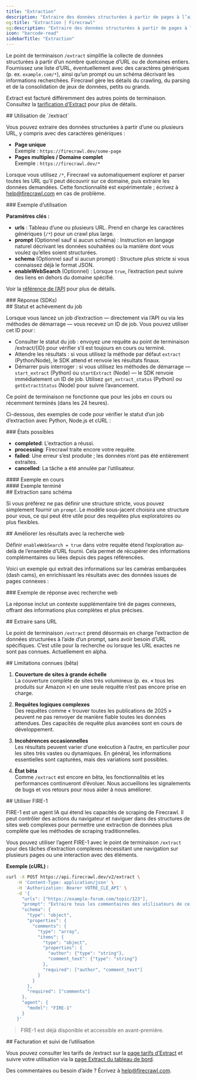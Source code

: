 ```yaml
---
title: "Extraction"
description: "Extraire des données structurées à partir de pages à l’aide de LLM"
og:title: "Extraction | Firecrawl"
og:description: "Extraire des données structurées à partir de pages à l’aide de LLM"
icon: "barcode-read"
sidebarTitle: "Extraction"
---
```



Le point de terminaison `/extract` simplifie la collecte de données structurées à partir d’un nombre quelconque d’URL ou de domaines entiers. Fournissez une liste d’URL, éventuellement avec des caractères génériques (p. ex. `example.com/*`), ainsi qu’un prompt ou un schéma décrivant les informations recherchées. Firecrawl gère les détails du crawling, du parsing et de la consolidation de jeux de données, petits ou grands.

<Info>Extract est facturé différemment des autres points de terminaison. Consultez la [tarification d’Extract](https://www.firecrawl.dev/extract#pricing) pour plus de détails.</Info>

<div id="using-extract">
  ## Utilisation de `/extract`
</div>

Vous pouvez extraire des données structurées à partir d’une ou plusieurs URL, y compris avec des caractères génériques :

- **Page unique**  
  Exemple : `https://firecrawl.dev/some-page`
- **Pages multiples / Domaine complet**  
  Exemple : `https://firecrawl.dev/*`

Lorsque vous utilisez `/*`, Firecrawl va automatiquement explorer et parser toutes les URL qu’il peut découvrir sur ce domaine, puis extraire les données demandées. Cette fonctionnalité est expérimentale ; écrivez à [help@firecrawl.com](mailto:help@firecrawl.com) en cas de problème.

<div id="example-usage">
  ### Exemple d’utilisation
</div>

<CodeGroup>

<ExtractPython />
<ExtractNode />
<ExtractCURL />

</CodeGroup>

**Paramètres clés :**

- **urls** : Tableau d’une ou plusieurs URL. Prend en charge les caractères génériques (`/*`) pour un crawl plus large.
- **prompt** (Optionnel sauf si aucun schéma) : Instruction en langage naturel décrivant les données souhaitées ou la manière dont vous voulez qu’elles soient structurées.
- **schema** (Optionnel sauf si aucun prompt) : Structure plus stricte si vous connaissez déjà le format JSON.
- **enableWebSearch** (Optionnel) : Lorsque `true`, l’extraction peut suivre des liens en dehors du domaine spécifié.

Voir la [référence de l’API](https://docs.firecrawl.dev/api-reference/endpoint/extract) pour plus de détails.

<div id="response-sdks">
  ### Réponse (SDKs)
</div>

<ExtractOutput />

<div id="job-status-and-completion">
  ## Statut et achèvement du job
</div>

Lorsque vous lancez un job d’extraction — directement via l’API ou via les méthodes de démarrage — vous recevez un ID de job. Vous pouvez utiliser cet ID pour :

- Consulter le statut du job : envoyez une requête au point de terminaison /extract/{ID} pour vérifier s’il est toujours en cours ou terminé.
- Attendre les résultats : si vous utilisez la méthode par défaut `extract` (Python/Node), le SDK attend et renvoie les résultats finaux.
- Démarrer puis interroger : si vous utilisez les méthodes de démarrage — `start_extract` (Python) ou `startExtract` (Node) — le SDK renvoie immédiatement un ID de job. Utilisez `get_extract_status` (Python) ou `getExtractStatus` (Node) pour suivre l’avancement.

<Note>
  Ce point de terminaison ne fonctionne que pour les jobs en cours ou récemment terminés (dans les 24 heures).
</Note>

Ci-dessous, des exemples de code pour vérifier le statut d’un job d’extraction avec Python, Node.js et cURL :

<CodeGroup>

<CheckExtractJobPython />
<CheckExtractJobJS />
<CheckExtractJobCURL />

</CodeGroup>

<div id="possible-states">
  ### États possibles
</div>

- **completed**: L’extraction a réussi.
- **processing**: Firecrawl traite encore votre requête.
- **failed**: Une erreur s’est produite ; les données n’ont pas été entièrement extraites.
- **cancelled**: La tâche a été annulée par l’utilisateur.

<div id="pending-example">
  #### Exemple en cours
</div>

<ExtractStatusPending />

<div id="completed-example">
  #### Exemple terminé
</div>

<ExtractStatusDone />

<div id="extracting-without-a-schema">
  ## Extraction sans schéma
</div>

Si vous préférez ne pas définir une structure stricte, vous pouvez simplement fournir un `prompt`. Le modèle sous-jacent choisira une structure pour vous, ce qui peut être utile pour des requêtes plus exploratoires ou plus flexibles.

<CodeGroup>

<ExtractNoSchemaPython />
<ExtractNoSchemaJS />
<ExtractNoSchemaCURL />

</CodeGroup>

<ExtractNoSchemaOutput />

<div id="improving-results-with-web-search">
  ## Améliorer les résultats avec la recherche web
</div>

Définir `enableWebSearch = true` dans votre requête étend l’exploration au-delà de l’ensemble d’URL fourni. Cela permet de récupérer des informations complémentaires ou liées depuis des pages référencées.

Voici un exemple qui extrait des informations sur les caméras embarquées (dash cams), en enrichissant les résultats avec des données issues de pages connexes :

<CodeGroup>

<ExtractWebSearchPython />
<ExtractWebSearchJS />
<ExtractWebSearchCURL />

</CodeGroup>

<div id="example-response-with-web-search">
  ### Exemple de réponse avec recherche web
</div>

<ExtractWebSearchOutput />

La réponse inclut un contexte supplémentaire tiré de pages connexes, offrant des informations plus complètes et plus précises.

<div id="extracting-without-urls">
  ## Extraire sans URL
</div>

Le point de terminaison `/extract` prend désormais en charge l’extraction de données structurées à l’aide d’un prompt, sans avoir besoin d’URL spécifiques. C’est utile pour la recherche ou lorsque les URL exactes ne sont pas connues. Actuellement en alpha.

<CodeGroup>

<ExtractWithoutURLsPython />
<ExtractWithoutURLsJS />
<ExtractWithoutURLsCURL />

</CodeGroup>

<div id="known-limitations-beta">
  ## Limitations connues (bêta)
</div>

1. **Couverture de sites à grande échelle**  
   La couverture complète de sites très volumineux (p. ex. « tous les produits sur Amazon ») en une seule requête n’est pas encore prise en charge.

2. **Requêtes logiques complexes**  
   Des requêtes comme « trouver toutes les publications de 2025 » peuvent ne pas renvoyer de manière fiable toutes les données attendues. Des capacités de requête plus avancées sont en cours de développement.

3. **Incohérences occasionnelles**  
   Les résultats peuvent varier d’une exécution à l’autre, en particulier pour les sites très vastes ou dynamiques. En général, les informations essentielles sont capturées, mais des variations sont possibles.

4. **État bêta**  
   Comme `/extract` est encore en bêta, les fonctionnalités et les performances continueront d’évoluer. Nous accueillons les signalements de bugs et vos retours pour nous aider à nous améliorer.

<div id="using-fire-1">
  ## Utiliser FIRE-1
</div>

FIRE-1 est un agent IA qui étend les capacités de scraping de Firecrawl. Il peut contrôler des actions du navigateur et naviguer dans des structures de sites web complexes pour permettre une extraction de données plus complète que les méthodes de scraping traditionnelles.

Vous pouvez utiliser l’agent FIRE-1 avec le point de terminaison `/extract` pour des tâches d’extraction complexes nécessitant une navigation sur plusieurs pages ou une interaction avec des éléments.

**Exemple (cURL) :**

```bash
curl -X POST https://api.firecrawl.dev/v2/extract \
    -H 'Content-Type: application/json' \
    -H 'Authorization: Bearer VOTRE_CLÉ_API' \
    -d '{
      "urls": ["https://example-forum.com/topic/123"],
      "prompt": "Extraire tous les commentaires des utilisateurs de ce fil de discussion.",
      "schema": {
        "type": "object",
        "properties": {
          "comments": {
            "type": "array",
            "items": {
              "type": "object",
              "properties": {
                "author": {"type": "string"},
                "comment_text": {"type": "string"}
              },
              "required": ["author", "comment_text"]
            }
          }
        },
        "required": ["comments"]
      },
      "agent": {
        "model": "FIRE-1"
      }
    }'
```

> FIRE-1 est déjà disponible et accessible en avant-première.

<div id="billing-and-usage-tracking">
  ## Facturation et suivi de l’utilisation
</div>

Vous pouvez consulter les tarifs de /extract sur la [page tarifs d’Extract](https://www.firecrawl.dev/extract#pricing) et suivre votre utilisation via la [page Extract du tableau de bord](https://www.firecrawl.dev/app/extract).

Des commentaires ou besoin d’aide ? Écrivez à [help@firecrawl.com](mailto:help@firecrawl.com).